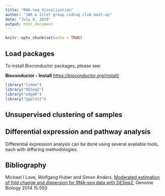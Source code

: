```yaml
---
title: "RNA-seq Visualization"
author: "JWK & Islet group coding club meet-up"
date: "July 9, 2019"
output: html_document
---
```


<style type="text/css">

h1.title {
  font-size: 36px;
  color: Green;
}

h1 { /* Header 1 */
  font-size: 20px;
  color: DarkBlue;
}

</style>

```r
knitr::opts_chunk$set(echo = TRUE)
```

## Load packages

To install Bioconductor packages, please see: 

**Bioconductor - Install** <https://bioconductor.org/install/>

```r
library("limma")
library("DESeq2")
library("edgeR")
library("ggplot2")
```

## Unsupervised clustering of samples

## Differential expression and pathway analysis

Differential expression analysis can be done using several available tools, each with differing methodologies.

## Bibliography

Michael I Love, Wolfgang Huber and Simon Anders, [Moderated estimation of fold change and dispersion for RNA-seq data with DESeq2](https://genomebiology.biomedcentral.com/articles/10.1186/s13059-014-0550-8), Genome Biology 2014 15:550


